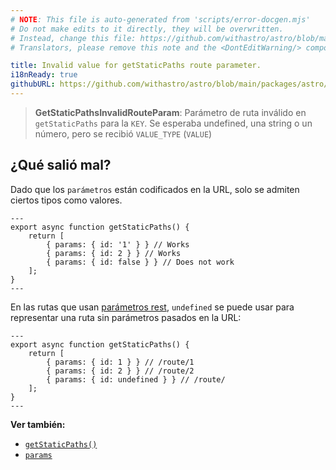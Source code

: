```yaml
---
# NOTE: This file is auto-generated from 'scripts/error-docgen.mjs'
# Do not make edits to it directly, they will be overwritten.
# Instead, change this file: https://github.com/withastro/astro/blob/main/packages/astro/src/core/errors/errors-data.ts
# Translators, please remove this note and the <DontEditWarning/> component.

title: Invalid value for getStaticPaths route parameter.
i18nReady: true
githubURL: https://github.com/withastro/astro/blob/main/packages/astro/src/core/errors/errors-data.ts
---
```


> **GetStaticPathsInvalidRouteParam**: Parámetro de ruta inválido en `getStaticPaths` para la `KEY`. Se esperaba undefined, una string o un número, pero se recibió `VALUE_TYPE` (`VALUE`)

## ¿Qué salió mal?

Dado que los `parámetros` están codificados en la URL, solo se admiten ciertos tipos como valores.

```astro title="/route/[id].astro"
---
export async function getStaticPaths() {
	return [
		{ params: { id: '1' } } // Works
		{ params: { id: 2 } } // Works
		{ params: { id: false } } // Does not work
	];
}
---
```

En las rutas que usan [parámetros rest](/es/guides/routing/#rest-parameters), `undefined` se puede usar para representar una ruta sin parámetros pasados en la URL:

```astro title="/route/[...id].astro"
---
export async function getStaticPaths() {
	return [
		{ params: { id: 1 } } // /route/1
		{ params: { id: 2 } } // /route/2
		{ params: { id: undefined } } // /route/
	];
}
---
```

**Ver también:**

-  [`getStaticPaths()`](/es/reference/routing-reference/#getstaticpaths)
-  [`params`](/es/reference/api-reference/#params)
